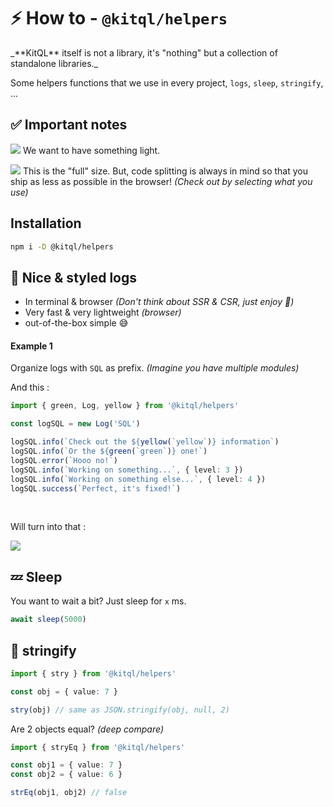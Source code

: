 
# ⚡ How to - `@kitql/helpers`

<Callout type="info" emoji="💡">
  _**KitQL** itself is not a library, it's "nothing" but a collection of standalone libraries._
</Callout>

Some helpers functions that we use in every project, `logs`, `sleep`, `stringify`, ...

## ✅ Important notes

![](https://img.shields.io/badge/0-Dependencies-FF3E00.svg?style=flat&logo=stackblitz&logoColor=FF3E00)
We want to have something light.

[![](https://img.shields.io/badge/4.7%20gzip-pkg%20size.dev-FF3E00.svg?style=flat&logo=stackblitz&logoColor=FF3E00)](https://pkg-size.dev/@kitql%2Fhelpers)
This is the "full" size. But, code splitting is always in mind so that you ship as less as possible
in the browser! _(Check out by selecting what you use)_

## Installation

```sh npm2yarn
npm i -D @kitql/helpers
```

## 🎨 Nice & styled logs

- In terminal & browser _(Don't think about SSR & CSR, just enjoy 🌈)_
- Very fast & very lightweight _(browser)_
- out-of-the-box simple 😅

#### Example 1

Organize logs with `SQL` as prefix. _(Imagine you have multiple modules)_

And this :

```ts
import { green, Log, yellow } from '@kitql/helpers'

const logSQL = new Log('SQL')

logSQL.info(`Check out the ${yellow(`yellow`)} information`)
logSQL.info(`Or the ${green(`green`)} one!`)
logSQL.error(`Hooo no!`)
logSQL.info(`Working on something...`, { level: 3 })
logSQL.info(`Working on something else...`, { level: 4 })
logSQL.success(`Perfect, it's fixed!`)
```

<br />

Will turn into that :

<img src="/assets/20231213 - Logs.png" />

## 💤 Sleep

You want to wait a bit? Just sleep for `x` ms.

```ts
await sleep(5000)
```

## 👋 stringify

```ts
import { stry } from '@kitql/helpers'

const obj = { value: 7 }

stry(obj) // same as JSON.stringify(obj, null, 2)
```

Are 2 objects equal? _(deep compare)_

```ts
import { stryEq } from '@kitql/helpers'

const obj1 = { value: 7 }
const obj2 = { value: 6 }

strEq(obj1, obj2) // false
```
